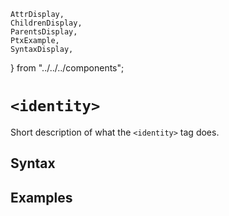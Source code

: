     AttrDisplay,
    ChildrenDisplay,
    ParentsDisplay,
    PtxExample,
    SyntaxDisplay,
} from "../../../components";

# `<identity>`

Short description of what the `<identity>` tag does.

## Syntax

<SyntaxDisplay name="identity" />

## Examples

    